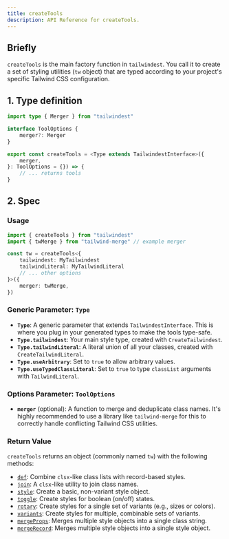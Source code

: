 ```yaml
---
title: createTools
description: API Reference for createTools.
---
```


## Briefly

`createTools` is the main factory function in `tailwindest`. You call it to create a set of styling utilities (`tw` object) that are typed according to your project's specific Tailwind CSS configuration.

## 1. Type definition

```ts
import type { Merger } from "tailwindest"

interface ToolOptions {
    merger?: Merger
}

export const createTools = <Type extends TailwindestInterface>({
    merger,
}: ToolOptions = {}) => {
    // ... returns tools
}
```

## 2. Spec

### Usage

```ts
import { createTools } from "tailwindest"
import { twMerge } from "tailwind-merge" // example merger

const tw = createTools<{
    tailwindest: MyTailwindest
    tailwindLiteral: MyTailwindLiteral
    // ... other options
}>({
    merger: twMerge,
})
```

### Generic Parameter: `Type`

- **`Type`**: A generic parameter that extends `TailwindestInterface`. This is where you plug in your generated types to make the tools type-safe.
- **`Type.tailwindest`**: Your main style type, created with `CreateTailwindest`.
- **`Type.tailwindLiteral`**: A literal union of all your classes, created with `CreateTailwindLiteral`.
- **`Type.useArbitrary`**: Set to `true` to allow arbitrary values.
- **`Type.useTypedClassLiteral`**: Set to `true` to type `classList` arguments with `TailwindLiteral`.

### Options Parameter: `ToolOptions`

- **`merger`** (optional): A function to merge and deduplicate class names. It's highly recommended to use a library like `tailwind-merge` for this to correctly handle conflicting Tailwind CSS utilities.

### Return Value

`createTools` returns an object (commonly named `tw`) with the following methods:

- [`def`](/apis/def): Combine `clsx`-like class lists with record-based styles.
- [`join`](/apis/join): A `clsx`-like utility to join class names.
- [`style`](/apis/style): Create a basic, non-variant style object.
- [`toggle`](/apis/toggle): Create styles for boolean (on/off) states.
- [`rotary`](/apis/rotary): Create styles for a single set of variants (e.g., sizes or colors).
- [`variants`](/apis/variants): Create styles for multiple, combinable sets of variants.
- [`mergeProps`](/apis/mergeprops): Merges multiple style objects into a single class string.
- [`mergeRecord`](/apis/mergerecord): Merges multiple style objects into a single style object.
